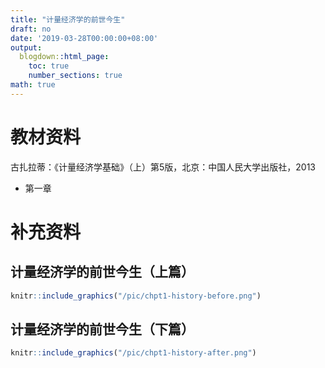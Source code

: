 ```yaml
---
title: "计量经济学的前世今生"
draft: no
date: '2019-03-28T00:00:00+08:00'
output:
  blogdown::html_page:
    toc: true
    number_sections: true
math: true
---
```


# 教材资料

古扎拉蒂：《计量经济学基础》（上）第5版，北京：中国人民大学出版社，2013

- 第一章

# 补充资料

## 计量经济学的前世今生（上篇）

```r
knitr::include_graphics("/pic/chpt1-history-before.png")
```


## 计量经济学的前世今生（下篇）

```r
knitr::include_graphics("/pic/chpt1-history-after.png")
```

